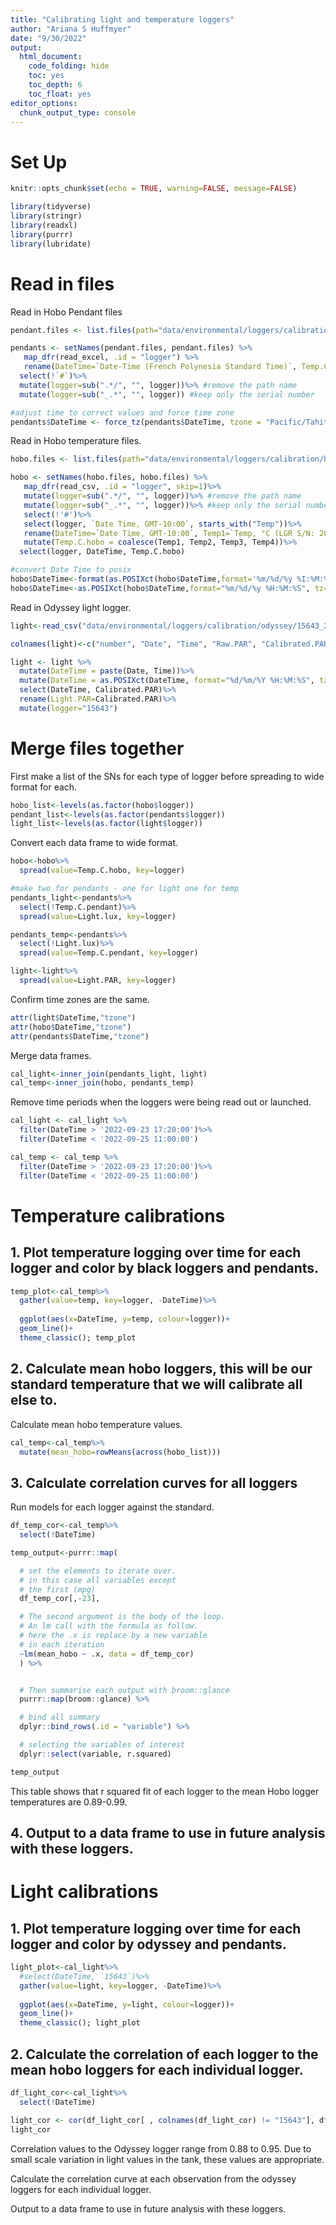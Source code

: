 ```yaml
---
title: "Calibrating light and temperature loggers"
author: "Ariana S Huffmyer"
date: "9/30/2022"
output: 
  html_document:
    code_folding: hide
    toc: yes
    toc_depth: 6
    toc_float: yes
editor_options: 
  chunk_output_type: console
---
```


# Set Up    

```r
knitr::opts_chunk$set(echo = TRUE, warning=FALSE, message=FALSE)
```

```r
library(tidyverse)
library(stringr)
library(readxl)
library(purrr)
library(lubridate)
```

# Read in files  

Read in Hobo Pendant files  
```r
pendant.files <- list.files(path="data/environmental/loggers/calibration/pendants", pattern="*.xlsx", full.names=TRUE)

pendants <- setNames(pendant.files, pendant.files) %>%
   map_dfr(read_excel, .id = "logger") %>%
   rename(DateTime=`Date-Time (French Polynesia Standard Time)`, Temp.C.pendant=`Ch: 1 - Temperature   (°C )`, Light.lux=`Ch: 2 - Light   (lux)`)%>%
  select(!`#`)%>%
  mutate(logger=sub(".*/", "", logger))%>% #remove the path name
  mutate(logger=sub("_.*", "", logger)) #keep only the serial number 

#adjust time to correct values and force time zone
pendants$DateTime <- force_tz(pendants$DateTime, tzone = "Pacific/Tahiti")
```

Read in Hobo temperature files.     
```r
hobo.files <- list.files(path="data/environmental/loggers/calibration/hobo", pattern="*.csv", full.names=TRUE)

hobo <- setNames(hobo.files, hobo.files) %>%
   map_dfr(read_csv, .id = "logger", skip=1)%>%
   mutate(logger=sub(".*/", "", logger))%>% #remove the path name
   mutate(logger=sub("_.*", "", logger))%>% #keep only the serial number
   select(!'#')%>%
   select(logger, `Date Time, GMT-10:00`, starts_with("Temp"))%>%
   rename(DateTime=`Date Time, GMT-10:00`, Temp1=`Temp, °C (LGR S/N: 20444033, SEN S/N: 20444033, LBL: C)`, Temp2=`Temp, °C (LGR S/N: 20719656, SEN S/N: 20719656, LBL: C)`, Temp3=`Temp, °C (LGR S/N: 20444040, SEN S/N: 20444040)`, Temp4=`Temp, °C (LGR S/N: 20946644, SEN S/N: 20946644)`)%>%
   mutate(Temp.C.hobo = coalesce(Temp1, Temp2, Temp3, Temp4))%>%
  select(logger, DateTime, Temp.C.hobo)

#convert Date Time to posix 
hobo$DateTime<-format(as.POSIXct(hobo$DateTime,format='%m/%d/%y %I:%M:%S %p'),format="%m/%d/%y %H:%M:%S", tz="Pacific/Tahiti")
hobo$DateTime<-as.POSIXct(hobo$DateTime,format="%m/%d/%y %H:%M:%S", tz="Pacific/Tahiti")
```

Read in Odyssey light logger.  
```r
light<-read_csv("data/environmental/loggers/calibration/odyssey/15643_20220925_light_calib.csv", skip=7)

colnames(light)<-c("number", "Date", "Time", "Raw.PAR", "Calibrated.PAR")

light <- light %>%
  mutate(DateTime = paste(Date, Time))%>%
  mutate(DateTime = as.POSIXct(DateTime, format="%d/%m/%Y %H:%M:%S", tz="Pacific/Tahiti"))%>%
  select(DateTime, Calibrated.PAR)%>%
  rename(Light.PAR=Calibrated.PAR)%>%
  mutate(logger="15643")
```

# Merge files together  

First make a list of the SNs for each type of logger before spreading to wide format for each.  
```r
hobo_list<-levels(as.factor(hobo$logger))
pendant_list<-levels(as.factor(pendants$logger))
light_list<-levels(as.factor(light$logger))
```

Convert each data frame to wide format.  
```r
hobo<-hobo%>%
  spread(value=Temp.C.hobo, key=logger)

#make two for pendants - one for light one for temp
pendants_light<-pendants%>%
  select(!Temp.C.pendant)%>%
  spread(value=Light.lux, key=logger)

pendants_temp<-pendants%>%
  select(!Light.lux)%>%
  spread(value=Temp.C.pendant, key=logger)

light<-light%>%
  spread(value=Light.PAR, key=logger)
```

Confirm time zones are the same.  

```r
attr(light$DateTime,"tzone")
attr(hobo$DateTime,"tzone")
attr(pendants$DateTime,"tzone")
```

Merge data frames.  

```r
cal_light<-inner_join(pendants_light, light)
cal_temp<-inner_join(hobo, pendants_temp)
```

Remove time periods when the loggers were being read out or launched.  
```r
cal_light <- cal_light %>% 
  filter(DateTime > '2022-09-23 17:20:00')%>%
  filter(DateTime < '2022-09-25 11:00:00')

cal_temp <- cal_temp %>% 
  filter(DateTime > '2022-09-23 17:20:00')%>%
  filter(DateTime < '2022-09-25 11:00:00')
```


# Temperature calibrations 

## 1. Plot temperature logging over time for each logger and color by black loggers and pendants.  

```r
temp_plot<-cal_temp%>%
  gather(value=temp, key=logger, -DateTime)%>%
  
  ggplot(aes(x=DateTime, y=temp, colour=logger))+
  geom_line()+
  theme_classic(); temp_plot

```

## 2. Calculate mean hobo loggers, this will be our standard temperature that we will calibrate all else to.    

Calculate mean hobo temperature values.  
```r
cal_temp<-cal_temp%>%
  mutate(mean_hobo=rowMeans(across(hobo_list)))
```

## 3. Calculate correlation curves for all loggers  

Run models for each logger against the standard.  
```r
df_temp_cor<-cal_temp%>%
  select(!DateTime)

temp_output<-purrr::map(

  # set the elements to iterate over.
  # in this case all variables except 
  # the first (mpg)
  df_temp_cor[,-23],

  # The second argument is the body of the loop. 
  # An lm call with the formula as follow.
  # here the .x is replace by a new variable 
  # in each iteration
  ~lm(mean_hobo ~ .x, data = df_temp_cor)
  ) %>%


  # Then summarise each output with broom::glance
  purrr::map(broom::glance) %>%

  # bind all summary
  dplyr::bind_rows(.id = "variable") %>%

  # selecting the variables of interest
  dplyr::select(variable, r.squared)

temp_output
```

This table shows that r squared fit of each logger to the mean Hobo logger temperatures are 0.89-0.99. 









## 4. Output to a data frame to use in future analysis with these loggers.  







# Light calibrations  

## 1. Plot temperature logging over time for each logger and color by odyssey and pendants.  
```r
light_plot<-cal_light%>%
  #select(DateTime, `15643`)%>%
  gather(value=light, key=logger, -DateTime)%>%
  
  ggplot(aes(x=DateTime, y=light, colour=logger))+
  geom_line()+
  theme_classic(); light_plot
```

## 2. Calculate the correlation of each logger to the mean hobo loggers for each individual logger. 

```r
df_light_cor<-cal_light%>%
  select(!DateTime)

light_cor <- cor(df_light_cor[ , colnames(df_light_cor) != "15643"], df_light_cor$`15643`, use = "na.or.complete")
light_cor  
```

Correlation values to the Odyssey logger range from 0.88 to 0.95. Due to small scale variation in light values in the tank, these values are appropriate.  








Calculate the correlation curve at each observation from the odyssey loggers for each individual logger.  

Output to a data frame to use in future analysis with these loggers.  